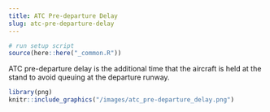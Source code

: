 ```yaml
---
title: ATC Pre-departure Delay
slug: atc-pre-departure-delay
---
```

```r
# run setup script
source(here::here("_common.R"))
```

ATC pre-departure delay is the additional time that the aircraft is held at the
stand to avoid queuing at the departure runway.

```r
library(png)
knitr::include_graphics("/images/atc_pre-departure_delay.png")
```
